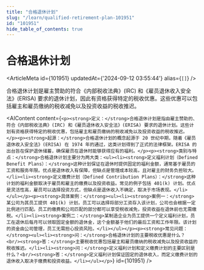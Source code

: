```yaml
---
title: "合格退休计划"
slug: "/learn/qualified-retirement-plan-101951"
id: "101951"
hide_table_of_contents: true
---
```



# 合格退休计划

<ArticleMeta id={101951} updatedAt={'2024-09-12 03:55:44'} alias={`[]`} />
<div className='border-solid border-b border-t-0 my-4 border-[var(--ifm-color-gray-300)]' />

合格退休计划是雇主赞助的符合《内部税收法典》(IRC) 和《雇员退休收入安全法》(ERISA) 要求的退休计划，因此有资格获得特定的税收优惠。这些优惠可以包括雇主和雇员缴纳的税收减免以及投资收益的税收推迟。

<AIContent content={`<p><strong>定义：</strong>合格退休计划是指由雇主赞助的、符合《内部税收法典》(IRC) 和《雇员退休收入安全法》(ERISA) 要求的退休计划。这些计划有资格获得特定的税收优惠，包括雇主和雇员缴纳的税收减免以及投资收益的税收推迟。</p><p><strong>起源：</strong>合格退休计划的概念起源于 20 世纪中期，随着《雇员退休收入安全法》(ERISA) 在 1974 年的通过，这类计划得到了正式的法律框架。ERISA 的出台旨在保护退休储蓄，确保雇员在退休时能够获得应有的福利。</p><p><strong>类别与特点：</strong>合格退休计划主要分为两大类：<ul><li><strong>定义福利计划（Defined Benefit Plans）：</strong>这种计划保证在退休时提供固定的福利金额，通常基于雇员的工资和服务年限。优点是退休收入有保障，但缺点是管理成本较高，且对雇主的财务负担较大。</li><li><strong>定义缴费计划（Defined Contribution Plans）：</strong>这种计划的福利金额取决于雇员和雇主的缴费以及投资收益。常见的例子包括 401(k) 计划。优点是灵活性高，雇员可以选择投资方式，但缺点是退休收入不确定，取决于市场表现。</li></ul></p><p><strong>具体案例：</strong><ul><li><strong>案例一：</strong>某公司为其员工提供 401(k) 计划，员工可以选择将部分工资存入该计划，公司也会根据一定比例进行匹配。员工的缴费和公司匹配的部分都可以享受税收减免，投资收益在退休前也无需缴税。</li><li><strong>案例二：</strong>某制造企业为员工提供一个定义福利计划，员工在退休后每月可以领取固定金额的退休金，这个金额基于他们的最后工资和工作年限。该计划的资金由公司管理，员工无需担心投资风险。</li></ul></p><p><strong>常见问题：</strong><ul><li><strong>问：</strong>合格退休计划的主要税收优惠是什么？<br/><strong>答：</strong>主要税收优惠包括雇主和雇员缴纳的税收减免以及投资收益的税收推迟。</li><li><strong>问：</strong>定义福利计划和定义缴费计划的主要区别是什么？<br/><strong>答：</strong>定义福利计划保证固定的退休收入，而定义缴费计划的退休收入取决于缴费和投资收益。</li></ul></p>`} id={101951} />
